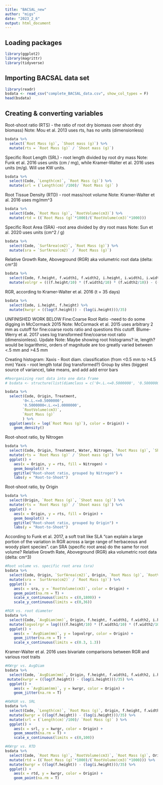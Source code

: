 ```yaml
---
title: "BACSAL_new"
author: "migs"
date: "2023_2_6"
output: html_document
---
```

## Loading packages
```r
library(ggplot2)
library(magrittr)
library(tidyverse)
```


## Importing BACSAL data set
```r
library(readr)
bsdata <- read_csv("complete_BACSAL_data.csv", show_col_types = F)
head(bsdata)
```

## Creating & converting variables

Root-shoot ratio (RTS) - the ratio of root dry biomass over shoot dry biomass)
Note: Mou et al. 2013 uses rts, has no units (dimensionless)
```r
bsdata %>% 
  select(`Root Mass (g)`, `Shoot mass (g)`) %>% 
  mutate(rts = `Root Mass (g)` / `Shoot mass (g)`)
```
Specific Root Length (SRL) - root length divided by root dry mass
Note: Funk et al. 2016 uses units (cm / mg), while Kramer-Walter et al. 2016 uses units (m/g). Will use KW units.
```r
bsdata %>% 
  select(Code, `Length(cm)`, `Root Mass (g)`) %>% 
  mutate(srl = (`Length(cm)`/100)/ `Root Mass (g)` )
```
Root Tissue Density (RTD) - root mass/root volume
Note: Kramer-Walter et al. 2016 uses mg/mm^3

```r
bsdata %>% 
  select(Code, `Root Mass (g)`, `RootVolume(cm3)`) %>% 
  mutate(rtd = ((`Root Mass (g)`*1000)/(`RootVolume(cm3)`*1000)))
```




Specific Root Area (SRA) -root area divided by dry root mass
Note: Sun et al. 2020 uses units (cm^2 / g)
```r
bsdata %>% 
  select(Code, `SurfArea(cm2)`, `Root Mass (g)`) %>% 
  mutate(sra = `SurfArea(cm2)` / `Root Mass (g)`)
```
Relative Growth Rate, Aboveground (RGR) aka volumetric root data (delta: cm^3)
```r
bsdata %>% 
  select(Code, f.height, f.width1, f.width2, i.height, i.width1, i.width2) %>% 
  mutate(volrgr = (((f.height/10) * (f.width1/10) * (f.width2/10)) - ((i.height/10) * (i.width1/10) * (i.width2/10))))
```

RGR, according to Kramer-Walter et al. 2016 (t = 35 days)
```r
bsdata %>% 
  select(Code, i.height, f.height) %>% 
  mutate(kwrgr = ((log(f.height)) - (log(i.height)))/35)
```




UNFINISHED WORK BELOW
Fine:Coarse Root Ratio -need to do some digging in McCormack 2015
Note: McCormack et al. 2015 uses arbitrary 2 mm as cutoff for fine:coarse roots ratio and questions this cutoff. Blume-Werry et al. 2017 uses log transformed fine/coarse root ratio (dimensionless).
Update Note: Maybe showing root histograms? ie, length? would be logarithmic, orders of magnitude are too greatly varied between <.5 mm and >4.5 mm

Creating histogram: 
Xaxis - Root diam. classification (from <0.5 mm to >4.5 mm)
Yaxis - root length total (log transformed?)
Group by sites (biggest source of variance), take means, and add add error bars
```r
#Reorganizing root data into one data frame
# bsdata <- structure(list(diamclass = c('0<.L.<=0.5000000', '0.5000000<.L.<=1.0000000')), .Names = c('diamclass', 'rlength'), class = 'data.frame')

bsdata %>% 
  select(Code, Origin, Treatment, 
        '0<.L.<=0.5000000', 
        '0.5000000<.L.<=1.0000000',
        `RootVolume(cm3)`,
        `Root Mass (g)`
        ) %>%
  ggplot(aes(x = log(`Root Mass (g)`), color = Origin)) +
    geom_density()

```
Root-shoot ratio, by Nitrogen
```r
bsdata %>% 
  select(Code, Origin, Treatment, Water, Nitrogen, `Root Mass (g)`, `Shoot mass (g)`) %>% 
  mutate(rts = `Root Mass (g)` / `Shoot mass (g)`) %>% 
  ggplot() +
    aes(x = Origin, y = rts, fill = Nitrogen) +
    geom_boxplot() +
    ggtitle("Root-shoot ratio, grouped by Nitrogen") +
    labs(y = "Root-to-Shoot")
```

Root-shoot ratio, by Origin
```r
bsdata %>% 
  select(Origin, `Root Mass (g)`, `Shoot mass (g)`) %>% 
  mutate(rts = `Root Mass (g)` / `Shoot mass (g)`) %>% 
  ggplot() +
    aes(x = Origin, y = rts, fill = Origin) +
    geom_boxplot() +
    ggtitle("Root-shoot ratio, grouped by Origin") +
    labs(y = "Root-to-Shoot")
```

According to Funk et al. 2017, a soft trait like SLA "can explain a large portion of the variation in RGR across a large range of herbaceous and woody plant species". can SRA (specific root area) do the same for root volume?
Relative Growth Rate, Aboveground (RGR) aka volumetric root data (delta: cm^3)
```r
#Root volume vs. specific root area (sra)
bsdata %>% 
  select(Code, Origin, `SurfArea(cm2)`, Origin, `Root Mass (g)`, `RootVolume(cm3)`) %>% 
  mutate(sra = `SurfArea(cm2)` / `Root Mass (g)`) %>% 
  ggplot() +
    aes(x = sra, y = `RootVolume(cm3)`, color = Origin) +
    geom_point(na.rm = T) +
    scale_x_continuous(limits = c(0,1800)) +
    scale_y_continuous(limits = c(0,36))
```
```r
#RGR vs. root diameter
bsdata %>% 
  select(Code, `AvgDiam(mm)`, Origin, f.height, f.width1, f.width2, i.height, i.width1, i.width2) %>%
  mutate(logvolrgr = log((((f.height/10) * (f.width1/10) * (f.width2/10)) - ((i.height/10) * (i.width1/10) * (i.width2/10))))) %>% 
  ggplot() +
    aes(x = `AvgDiam(mm)`, y = logvolrgr, color = Origin) +
    geom_jitter(na.rm = T) +
    scale_x_continuous(limits = c(0.3, 1.3))
```
Kramer-Walter et al. 2016 uses bivariate comparisons between RGR and various root traits
```r
#KWrgr vs. AvgDiam
bsdata %>% 
  select(Code, `AvgDiam(mm)`, Origin, f.height, f.width1, f.width2, i.height, i.width1, i.width2) %>%
 mutate(kwrgr = ((log(f.height)) - (log(i.height)))/35) %>% 
  ggplot() +
    aes(x = `AvgDiam(mm)`, y = kwrgr, color = Origin) +
    geom_jitter(na.rm = T)
```


```r
#KWRGR vs. SRL
bsdata %>% 
  select(Code, `Length(cm)`, `Root Mass (g)`, Origin, f.height, f.width1, f.width2, i.height, i.width1, i.width2) %>%
  mutate(kwrgr = ((log(f.height)) - (log(i.height)))/35) %>% 
  mutate(srl = (`Length(cm)`/100)/ `Root Mass (g)` ) %>% 
  ggplot() +
    aes(x = srl, y = kwrgr, color = Origin) +
    geom_smooth(na.rm = T) +
    scale_x_continuous(limits = c(0,100))
```


```r
#KWrgr vs. RTD
bsdata %>% 
  select(Code, `Root Mass (g)`, `RootVolume(cm3)`, `Root Mass (g)`, Origin, f.height, i.height) %>% 
  mutate(rtd = ((`Root Mass (g)`*1000)/(`RootVolume(cm3)`*1000))) %>%
  mutate(kwrgr = ((log(f.height)) - (log(i.height)))/35) %>% 
  ggplot() +
    aes(x = rtd, y = kwrgr, color = Origin) +
    geom_point(na.rm = T)
```



